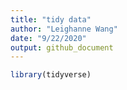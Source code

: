 ```yaml
---
title: "tidy data"
author: "Leighanne Wang"
date: "9/22/2020"
output: github_document
---
```


```r
library(tidyverse)
```

